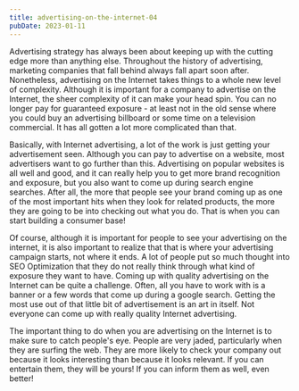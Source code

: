 ```yaml
---
title: advertising-on-the-internet-04
pubDate: 2023-01-11
---
```


Advertising strategy has always been about keeping up with the cutting edge more than anything else. Throughout the history of advertising, marketing companies that fall behind always fall apart soon after. Nonetheless, advertising on the Internet takes things to a whole new level of complexity. Although it is important for a company to advertise on the Internet, the sheer complexity of it can make your head spin. You can no longer pay for guaranteed exposure - at least not in the old sense where you could buy an advertising billboard or some time on a television commercial. It has all gotten a lot more complicated than that.

Basically, with Internet advertising, a lot of the work is just getting your advertisement seen. Although you can pay to advertise on a website, most advertisers want to go further than this. Advertising on popular websites is all well and good, and it can really help you to get more brand recognition and exposure, but you also want to come up during search engine searches. After all, the more that people see your brand coming up as one of the most important hits when they look for related products, the more they are going to be into checking out what you do. That is when you can start building a consumer base!

Of course, although it is important for people to see your advertising on the internet, it is also important to realize that that is where your advertising campaign starts, not where it ends. A lot of people put so much thought into SEO Optimization that they do not really think through what kind of exposure they want to have. Coming up with quality advertising on the Internet can be quite a challenge. Often, all you have to work with is a banner or a few words that come up during a google search. Getting the most use out of that little bit of advertisement is an art in itself. Not everyone can come up with really quality Internet advertising.

The important thing to do when you are advertising on the Internet is to make sure to catch people's eye. People are very jaded, particularly when they are surfing the web. They are more likely to check your company out because it looks interesting than because it looks relevant. If you can entertain them, they will be yours! If you can inform them as well, even better!